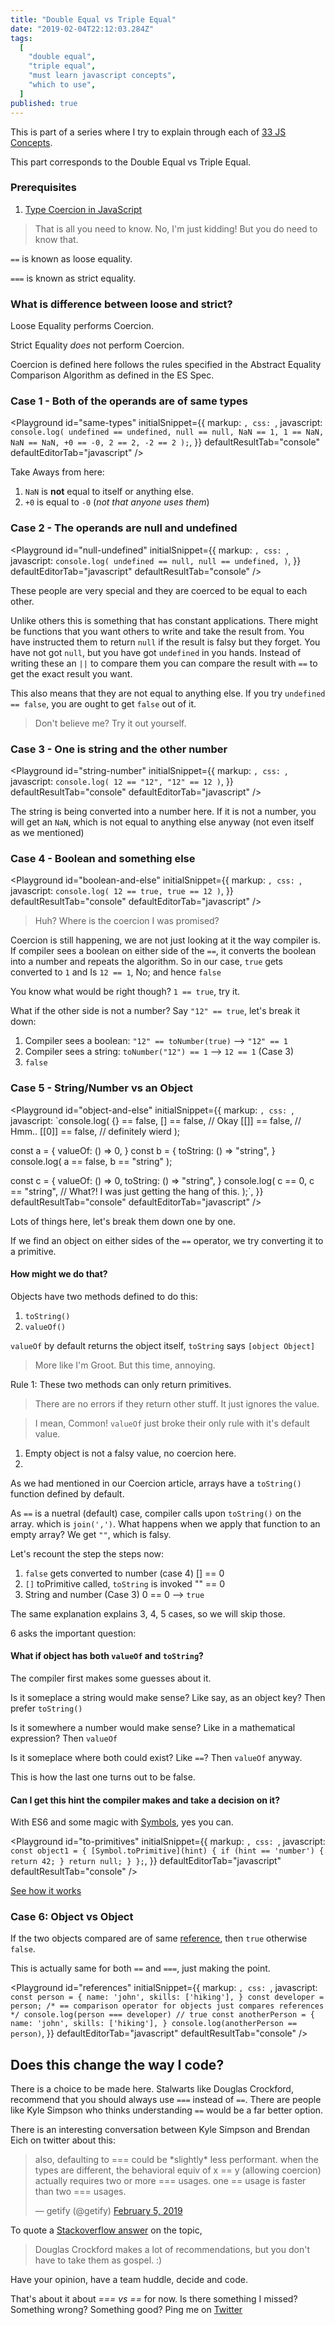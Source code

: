 ```yaml
---
title: "Double Equal vs Triple Equal"
date: "2019-02-04T22:12:03.284Z"
tags:
  [
    "double equal",
    "triple equal",
    "must learn javascript concepts",
    "which to use",
  ]
published: true
---
```


This is part of a series where I try to explain through each of [33 JS Concepts](https://github.com/leonardomso/33-js-concepts).

This part corresponds to the Double Equal vs Triple Equal.

### Prerequisites

1. [Type Coercion in JavaScript](/blog/type-coercion/)

> That is all you need to know. No, I'm just kidding!
> But you do need to know that.

`==` is known as loose equality.

`===` is known as strict equality.

### What is difference between loose and strict?

Loose Equality performs Coercion.

Strict Equality _does_ not perform Coercion.

Coercion is defined here follows the rules specified in the Abstract Equality Comparison Algorithm as defined in the ES Spec.

### Case 1 - Both of the operands are of same types

<Playground
  id="same-types"
  initialSnippet={{
    markup: ``,
    css: ``,
    javascript: `console.log(
  undefined == undefined,
  null == null,
  NaN == 1,
  1 == NaN,
  NaN == NaN,
  +0 == -0,
  2 == 2,
  -2 == 2
);`,
  }}
  defaultResultTab="console"
  defaultEditorTab="javascript"
/>

Take Aways from here:

1. `NaN` is **not** equal to itself or anything else.
2. `+0` is equal to `-0` (_not that anyone uses them_)

### Case 2 - The operands are null and undefined

<Playground
  id="null-undefined"
  initialSnippet={{
    markup: ``,
    css: ``,
    javascript: `console.log(
  undefined == null,
  null == undefined,
)`,
  }}
  defaultEditorTab="javascript"
  defaultResultTab="console"
/>

These people are very special and they are coerced to be equal to each other.

Unlike others this is something that has constant applications. There might be functions that you want others to write and take the result from. You have instructed them to return `null` if the result is falsy but they forget. You have not got `null`, but you have got `undefined` in you hands. Instead of writing these an `||` to compare them you can compare the result with `==` to get the exact result you want.

This also means that they are not equal to anything else. If you try `undefined == false`, you are ought to get `false` out of it.

> Don't believe me? Try it out yourself.

### Case 3 - One is string and the other number

<Playground
  id="string-number"
  initialSnippet={{
    markup: ``,
    css: ``,
    javascript: `console.log(
  12 == "12",
  "12" == 12
)`,
  }}
  defaultResultTab="console"
  defaultEditorTab="javascript"
/>

The string is being converted into a number here. If it is not a number, you will get an `NaN`, which is not equal to anything else anyway (not even itself as we mentioned)

### Case 4 - Boolean and something else

<Playground
  id="boolean-and-else"
  initialSnippet={{
    markup: ``,
    css: ``,
    javascript: `console.log(
  12 == true,
  true == 12
)`,
  }}
  defaultResultTab="console"
  defaultEditorTab="javascript"
/>

> Huh? Where is the coercion I was promised?

Coercion is still happening, we are not just looking at it the way compiler is. If compiler sees a boolean on either side of the `==`, it converts the boolean into a number and repeats the algorithm. So in our case, `true` gets converted to `1` and Is `12 == 1`, No; and hence `false`

You know what would be right though? `1 == true`, try it.

What if the other side is not a number? Say `"12" == true`, let's break it down:

1. Compiler sees a boolean: `"12" == toNumber(true)` --> `"12" == 1`
2. Compiler sees a string: `toNumber("12") == 1` --> `12 == 1` (Case 3)
3. `false`

### Case 5 - String/Number vs an Object

<Playground
  id="object-and-else"
  initialSnippet={{
    markup: ``,
    css: ``,
    javascript: `console.log(
  {} == false,
  [] == false,  // Okay
  [[]] == false,  // Hmm..
  [[0]] == false,  // definitely wierd
);

const a = {
valueOf: () => 0,
}
const b = {
toString: () => "string",
}
console.log(
a == false,
b == "string"
);

const c = {
valueOf: () => 0,
toString: () => "string",
}
console.log(
c == 0,
c == "string", // What?! I was just getting the hang of this.
);`,
}}
defaultResultTab="console"
defaultEditorTab="javascript"
/>

Lots of things here, let's break them down one by one.

If we find an object on either sides of the `==` operator, we try converting it to a primitive.

#### How might we do that?

Objects have two methods defined to do this:

1. `toString()`
2. `valueOf()`

`valueOf` by default returns the object itself, `toString` says `[object Object]`

> More like I'm Groot. But this time, annoying.

Rule 1: These two methods can only return primitives.

> There are no errors if they return other stuff. It just ignores the value.

> I mean, Common! `valueOf` just broke their only rule with it's default value.

1. Empty object is not a falsy value, no coercion here.
2.

As we had mentioned in our Coercion article, arrays have a `toString()` function defined by default.

As `==` is a nuetral (default) case, compiler calls upon `toString()` on the array. which is `join(',')`. What happens when we apply that function to an empty array? We get `""`, which is falsy.

Let's recount the step the steps now:

1. `false` gets converted to number (case 4)
   [] == 0
2. `[]` toPrimitive called, `toString` is invoked
   "" == 0
3. String and number (Case 3)
   0 == 0 --> `true`

The same explanation explains 3, 4, 5 cases, so we will skip those.

6 asks the important question:

#### What if object has both `valueOf` and `toString`?

The compiler first makes some guesses about it.

Is it someplace a string would make sense? Like say, as an object key? Then prefer `toString()`

Is it somewhere a number would make sense? Like in a mathematical expression? Then `valueOf`

Is it someplace where both could exist? Like `==`? Then `valueOf` anyway.

This is how the last one turns out to be false.

#### Can I get this hint the compiler makes and take a decision on it?

With ES6 and some magic with [Symbols](https://developer.mozilla.org/en-US/docs/Web/JavaScript/Reference/Global_Objects/Symbol), yes you can.

<Playground
  id="to-primitives"
  initialSnippet={{
    markup: ``,
    css: ``,
    javascript: `const object1 = {
  [Symbol.toPrimitive](hint) {
    if (hint == 'number') {
      return 42;
    }
    return null;
  }
};`,
  }}
  defaultEditorTab="javascript"
  defaultResultTab="console"
/>

[See how it works](https://developer.mozilla.org/en-US/docs/Web/JavaScript/Reference/Global_Objects/Symbol/toPrimitive)

### Case 6: Object vs Object

If the two objects compared are of same [reference](/blog/value-vs-reference/), then `true` otherwise `false`.

This is actually same for both `==` and `===`, just making the point.

<Playground
  id="references"
  initialSnippet={{
    markup: ``,
    css: ``,
    javascript: `const person = {
 name: 'john',
 skills: ['hiking'],
}
const developer = person;
/* == comparison operator for objects just compares references */
console.log(person === developer) // true
const anotherPerson = {
  name: 'john',
  skills: ['hiking'],
}
console.log(anotherPerson == person)`,
  }}
  defaultEditorTab="javascript"
  defaultResultTab="console"
/>

## Does this change the way I code?

There is a choice to be made here. Stalwarts like Douglas Crockford, recommend that you should always use `===` instead of `==`. There are people like Kyle Simpson who thinks understanding `==` would be a far better option.

There is an interesting conversation between Kyle Simpson and Brendan Eich on twitter about this:

<blockquote className="twitter-tweet" data-lang="en">
  <p lang="en" dir="ltr">
    also, defaulting to === could be *slightly* less performant. when the types
    are different, the behavioral equiv of x == y (allowing coercion) actually
    requires two or more === usages. one == usage is faster than two === usages.
  </p>
  &mdash; getify (@getify)
  <a href="https://twitter.com/getify/status/1092614585704697856?ref_src=twsrc%5Etfw">
    <span>February 5, 2019</span>
  </a>
</blockquote>

To quote a [Stackoverflow answer](https://stackoverflow.com/a/5447170/4374566) on the topic,

> Douglas Crockford makes a lot of recommendations, but you don't have to take them as gospel. :)

Have your opinion, have a team huddle, decide and code.

That's about it about _=== vs ==_ for now. Is there something I missed? Something wrong? Something good? Ping me on [Twitter](https://twitter.com/agneymenon)
